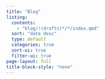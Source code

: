 ```yaml
---
title: "Blog"
listing:
  contents:  
    - "blog/!(drafts)*/*/index.qmd"
  sort: "date desc"
  type: default
  categories: true
  sort-ui: true
  filter-ui: true
page-layout: full
title-block-style: "none"
---
```

